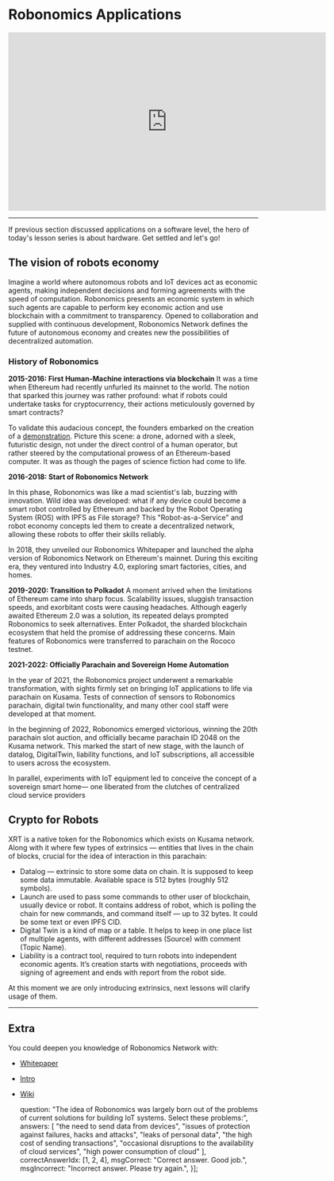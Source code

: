 # Robonomics Applications

<center>
<iframe width="640" height="360"
    src="https://www.youtube.com/embed/k2AiU1ZGAow?fs=2&autoplay=0" frameborder="0"
    allow="fullscreen; accelerometer; autoplay; clipboard-write; encrypted-media; gyroscope; picture-in-picture" allowfullscreen></iframe>
</center>
<hr/>

If previous section discussed applications on a software level, the hero of today's lesson series is about hardware.
Get settled and let's go!

## **The vision of robots economy**

Imagine a world where autonomous robots and IoT devices act as economic agents, making independent decisions and forming agreements with the speed of computation. Robonomics presents an economic system in which such agents are capable to perform key economic action and use blockchain with a commitment to transparency. Opened to collaboration and supplied with continuous development, Robonomics Network defines the future of autonomous economy and creates new the possibilities of decentralized automation.

### History of Robonomics

**2015-2016: First Human-Machine interactions via blockchain**
It was a time when Ethereum had recently unfurled its mainnet to the world. The notion that sparked this journey was rather profound: what if robots could undertake tasks for cryptocurrency, their actions meticulously governed by smart contracts?

To validate this audacious concept, the founders embarked on the creation of a [demonstration](https://youtu.be/V_3rcP2Duv0). Picture this scene: a drone, adorned with a sleek, futuristic design, not under the direct control of a human operator, but rather steered by the computational prowess of an Ethereum-based computer. It was as though the pages of science fiction had come to life.

**2016-2018: Start of Robonomics Network**

In this phase, Robonomics was like a mad scientist's lab, buzzing with innovation. Wild idea was developed: what if any device could become a smart robot controlled by Ethereum and backed by the Robot Operating System (ROS) with IPFS as File storage? This "Robot-as-a-Service" and robot economy concepts led them to create a decentralized network, allowing these robots to offer their skills reliably.

In 2018, they unveiled our Robonomics Whitepaper and launched the alpha version of Robonomics Network on Ethereum's mainnet. During this exciting era, they ventured into Industry 4.0, exploring smart factories, cities, and homes.

**2019-2020: Transition to Polkadot**
A moment arrived when the limitations of Ethereum came into sharp focus. Scalability issues, sluggish transaction speeds, and exorbitant costs were causing headaches. Although eagerly awaited Ethereum 2.0 was a solution, its repeated delays prompted Robonomics to seek alternatives. Enter Polkadot, the sharded blockchain ecosystem that held the promise of addressing these concerns. Main features of Robonomics were transferred to parachain on the Rococo testnet.

**2021-2022: Officially Parachain and Sovereign Home Automation**

In the year of 2021, the Robonomics project underwent a remarkable transformation, with sights firmly set on bringing IoT applications to life via parachain on Kusama. Tests of connection of sensors to Robonomics parachain, digital twin functionality, and many other cool staff were developed at that moment.

In the beginning of 2022, Robonomics emerged victorious, winning the 20th parachain slot auction, and officially became parachain ID 2048 on the Kusama network. This marked the start of new stage, with the launch of datalog, DigitalTwin, liability functions, and IoT subscriptions, all accessible to users across the ecosystem.

In parallel, experiments with IoT equipment led to conceive the concept of a sovereign smart home— one liberated from the clutches of centralized cloud service providers

## **Crypto for Robots**

XRT is a native token for the Robonomics  which exists on Kusama network. Along with it where few types of extrinsics — entities that lives in the chain of blocks, crucial for the idea of interaction in this parachain:

- Datalog — extrinsic to store some data on chain. It is supposed to keep some data immutable. Available space is 512 bytes (roughly 512 symbols).
- Launch are used to pass some commands to other user of blockchain, usually device or robot. It contains address of robot, which is polling the chain for new commands, and command itself — up to 32 bytes. It could be some text or even IPFS CID.
- Digital Twin is a kind of map or a table. It helps to keep in one place list of multiple agents, with different addresses (Source) with comment (Topic Name).
- Liability is a contract tool, required to turn robots into independent economic agents. It’s creation starts with negotiations, proceeds with signing of agreement and ends with report from the robot side.

At this moment we are only introducing extrinsics, next lessons will clarify usage of them.

<hr/>

## **Extra**

You could deepen you knowledge of Robonomics Network with:

- [Whitepaper](https://www.notion.so/Robonomics-89eff6cb75ac4b9680ca943ca2c332cd?pvs=21)
- [Intro](https://robonomics.network/intro/)
- [Wiki](https://www.notion.so/Robonomics-89eff6cb75ac4b9680ca943ca2c332cd?pvs=21)



  question: "The idea of Robonomics was largely born out of the problems of current solutions for building IoT systems. Select these problems:",
  answers: [
    "the need to send data from devices",
    "issues of protection against failures, hacks and attacks",
    "leaks of personal data",
    "the high cost of sending transactions",
    "occasional disruptions to the availability of cloud services",
    "high power consumption of cloud"
  ],
  correctAnswerIdx: [1, 2, 4],
  msgCorrect: "Correct answer. Good job.",
  msgIncorrect: "Incorrect answer. Please try again.",
}];


<Quiz quizItem={questions[0]} />